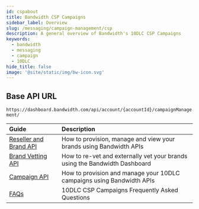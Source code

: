```yaml
---
id: cspabout
title: Bandwidth CSP Campaigns
sidebar_label: Overview
slug: /messaging/campaign-management/csp
description: A general overview of Bandwidth's 10DLC CSP Campaigns
keywords:
  - bandwidth
  - messaging
  - campaign
  - 10DLC
hide_title: false
image: '@site/static/img/bw-icon.svg'
---
```


## Base API URL

`https://dashboard.bandwidth.com/api/account/{accountId}/campaignManagement/`

| Guide | Description |
|:------|:------------|
|[Reseller and Brand API](/docs/messaging/campaign-management/csp/reseller-brand-api/) | How to provision, manage and view your brands using Bandwidth APIs |
|[Brand Vetting API](/docs/messaging/campaign-management/csp/brand-vetting-api/) | How to re-vet and externally vet your brands using the Bandwidth Dashboard|
|[Campaign API](/docs/messaging/campaign-management/csp/campaign-api/) | How to provision and manage your 10DLC campaigns using Bandwidth APIs |
|[FAQs](/docs/messaging/campaign-management/csp/faq/) | 10DLC CSP Campaigns Frequently Asked Questions |
